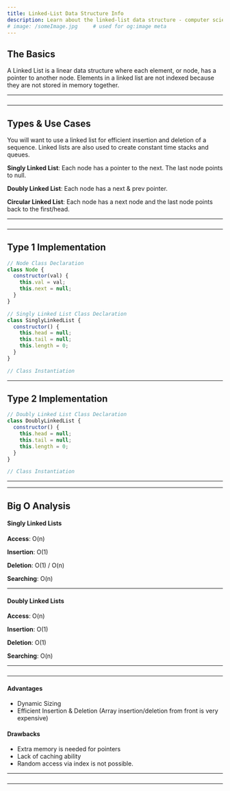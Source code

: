 ```yaml
---
title: Linked-List Data Structure Info
description: Learn about the linked-list data structure - computer science.
# image: /someImage.jpg     # used for og:image meta
---
```


## The Basics

A Linked List is a linear data structure where each element, or node, has a pointer to another node.
Elements in a linked list are not indexed because they are not stored in memory together.

---

###

---

## Types & Use Cases

You will want to use a linked list for efficient insertion and deletion of a sequence. Linked lists are also used to
create constant time stacks and queues.

**Singly Linked List**: Each node has a pointer to the next. The last node points to null.

**Doubly Linked List**: Each node has a next & prev pointer.

**Circular Linked List**: Each node has a next node and the last node points back to the first/head.

---

###

---

## Type 1 Implementation

```js title=scripts/singly-linked-list lineNumbers=true highlight={1,9,18}
// Node Class Declaration
class Node {
  constructor(val) {
    this.val = val;
    this.next = null;
  }
}

// Singly Linked List Class Declaration
class SinglyLinkedList {
  constructor() {
    this.head = null;
    this.tail = null;
    this.length = 0;
  }
}

// Class Instantiation
```

---

## Type 2 Implementation

```js title=scripts/type2 lineNumbers=true highlight={1,10}
// Doubly Linked List Class Declaration
class DoublyLinkedList {
  constructor() {
    this.head = null;
    this.tail = null;
    this.length = 0;
  }
}

// Class Instantiation
```

---

---

## Big O Analysis

#### Singly Linked Lists

**Access**: O(n)

**Insertion**: O(1)

**Deletion**: O(1) / O(n)

**Searching**: O(n)

---

#### Doubly Linked Lists

**Access**: O(n)

**Insertion**: O(1)

**Deletion**: O(1)

**Searching**: O(n)

---

###

---

#### Advantages

- Dynamic Sizing
- Efficient Insertion & Deletion (Array insertion/deletion from front is very expensive)

#### Drawbacks

- Extra memory is needed for pointers
- Lack of caching ability
- Random access via index is not possible.

---

###

---

<!-- ## Advanced Linked-List Questions -->
